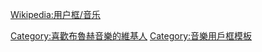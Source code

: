 {{Userbox
  |id=[[檔案:Max bruch.jpg|60px]]
  |id-c=blue
  |info=<span lang="zh-tw">這個用戶喜歡聽'''[[布魯赫]]'''的作品。</span>
  |info-c=white
  |info-s=9
  |border-c=black
}}
<includeonly>[[Category:喜歡布魯赫音樂的維基人]]</includeonly><noinclude>
{{Clear}}

[[Wikipedia:用户框/音乐]]

[[Category:音樂用戶框模板]]</noinclude>